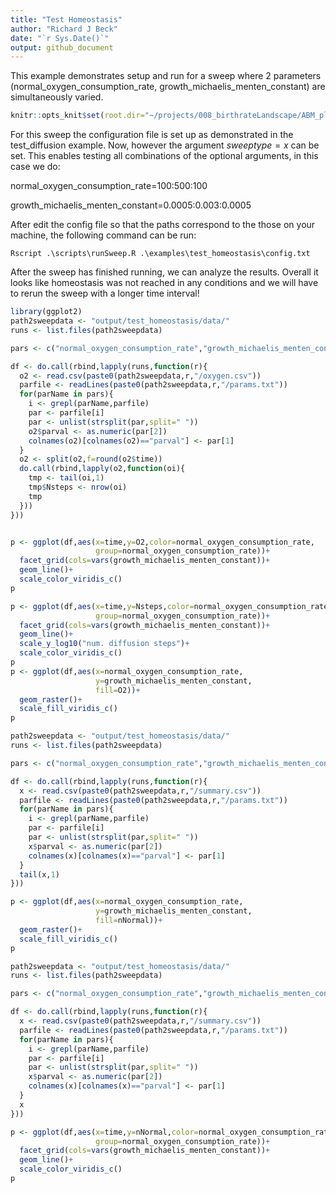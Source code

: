 ```yaml
---
title: "Test Homeostasis"
author: "Richard J Beck"
date: "`r Sys.Date()`"
output: github_document
---
```


This example demonstrates setup and run for a sweep where 2 parameters (normal_oxygen_consumption_rate, growth_michaelis_menten_constant) are simultaneously varied.
```r
knitr::opts_knit$set(root.dir="~/projects/008_birthrateLandscape/ABM_ploidy/")
```

For this sweep the configuration file is set up as demonstrated in the test_diffusion example. Now, however the argument
$sweeptype=x$ can be set.  This enables testing all combinations of the optional arguments, in this case we do:

normal_oxygen_consumption_rate=100:500:100

growth_michaelis_menten_constant=0.0005:0.003:0.0005

After edit the config file so that the paths correspond to the those on your machine, the following command can be run:

```{}
Rscript .\scripts\runSweep.R .\examples\test_homeostasis\config.txt
```

After the sweep has finished running, we can analyze the results. Overall it looks like homeostasis was not reached in any conditions and we will have to rerun the sweep with a longer time interval!

```r
library(ggplot2)
path2sweepdata <- "output/test_homeostasis/data/"
runs <- list.files(path2sweepdata)

pars <- c("normal_oxygen_consumption_rate","growth_michaelis_menten_constant")

df <- do.call(rbind,lapply(runs,function(r){
  o2 <- read.csv(paste0(path2sweepdata,r,"/oxygen.csv"))
  parfile <- readLines(paste0(path2sweepdata,r,"/params.txt"))
  for(parName in pars){
    i <- grepl(parName,parfile)
    par <- parfile[i]
    par <- unlist(strsplit(par,split=" "))
    o2$parval <- as.numeric(par[2])
    colnames(o2)[colnames(o2)=="parval"] <- par[1]
  }
  o2 <- split(o2,f=round(o2$time))
  do.call(rbind,lapply(o2,function(oi){
    tmp <- tail(oi,1)
    tmp$Nsteps <- nrow(oi)
    tmp
  }))
}))


p <- ggplot(df,aes(x=time,y=O2,color=normal_oxygen_consumption_rate,
                   group=normal_oxygen_consumption_rate))+
  facet_grid(cols=vars(growth_michaelis_menten_constant))+
  geom_line()+
  scale_color_viridis_c()
p

p <- ggplot(df,aes(x=time,y=Nsteps,color=normal_oxygen_consumption_rate,
                   group=normal_oxygen_consumption_rate))+
  facet_grid(cols=vars(growth_michaelis_menten_constant))+
  geom_line()+
  scale_y_log10("num. diffusion steps")+
  scale_color_viridis_c()
p
p <- ggplot(df,aes(x=normal_oxygen_consumption_rate,
                   y=growth_michaelis_menten_constant,
                   fill=O2))+
  geom_raster()+
  scale_fill_viridis_c()
p

```

```r
path2sweepdata <- "output/test_homeostasis/data/"
runs <- list.files(path2sweepdata)

pars <- c("normal_oxygen_consumption_rate","growth_michaelis_menten_constant")

df <- do.call(rbind,lapply(runs,function(r){
  x <- read.csv(paste0(path2sweepdata,r,"/summary.csv"))
  parfile <- readLines(paste0(path2sweepdata,r,"/params.txt"))
  for(parName in pars){
    i <- grepl(parName,parfile)
    par <- parfile[i]
    par <- unlist(strsplit(par,split=" "))
    x$parval <- as.numeric(par[2])
    colnames(x)[colnames(x)=="parval"] <- par[1]
  }
  tail(x,1)
}))

p <- ggplot(df,aes(x=normal_oxygen_consumption_rate,
                   y=growth_michaelis_menten_constant,
                   fill=nNormal))+
  geom_raster()+
  scale_fill_viridis_c()
p

```

```r
path2sweepdata <- "output/test_homeostasis/data/"
runs <- list.files(path2sweepdata)

pars <- c("normal_oxygen_consumption_rate","growth_michaelis_menten_constant")

df <- do.call(rbind,lapply(runs,function(r){
  x <- read.csv(paste0(path2sweepdata,r,"/summary.csv"))
  parfile <- readLines(paste0(path2sweepdata,r,"/params.txt"))
  for(parName in pars){
    i <- grepl(parName,parfile)
    par <- parfile[i]
    par <- unlist(strsplit(par,split=" "))
    x$parval <- as.numeric(par[2])
    colnames(x)[colnames(x)=="parval"] <- par[1]
  }
  x
}))

p <- ggplot(df,aes(x=time,y=nNormal,color=normal_oxygen_consumption_rate,
                   group=normal_oxygen_consumption_rate))+
  facet_grid(cols=vars(growth_michaelis_menten_constant))+
  geom_line()+
  scale_color_viridis_c()
p


```